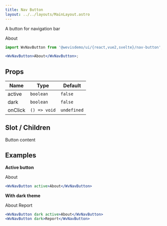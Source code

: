 ```yaml
---
title: Nav Button
layout: ../../layouts/MainLayout.astro
---
```



A button for navigation bar

<WvNavButton>About</WvNavButton>

```jsx
import WvNavButton from '@wevisdemo/ui/{react,vue2,svelte}/nav-button';

<WvNavButton>About</WvNavButton>;
```

## Props

| Name    | Type         | Default     |
| ------- | ------------ | ----------- |
| active  | `boolean`    | `false`     |
| dark    | `boolean`    | `false`     |
| onClick | `() => void` | `undefined` |

## Slot / Children

Button content

## Examples

**Active button**

<WvNavButton active>About</WvNavButton>

```jsx
<WvNavButton active>About</WvNavButton>
```

**With dark theme**

<WvNavButton dark active>
  About
</WvNavButton>
<WvNavButton dark>Report</WvNavButton>

```jsx
<WvNavButton dark active>About</WvNavButton>
<WvNavButton dark>Report</WvNavButton>
```
